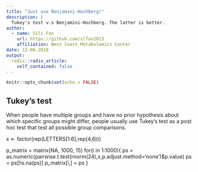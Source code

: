 ```yaml
---
title: "Just use Benjamini-Hochberg!"
description: |
  Tukey's test v.s Benjamini-Hochberg. The latter is better.
author:
  - name: Sili Fan
    url: https://github.com/slfan2013
    affiliation: West Coast Metabolomics Center
date: 12-08-2018
output:
  radix::radix_article:
    self_contained: false
---
```


```r
knitr::opts_chunk$set(echo = FALSE)
```

## Tukey's test 
When people have multiple groups and have no prior hypothesis about which specific groups might differ, people usually use Tukey's test as a post hoc test that test all possible group comparisons. 


x <- factor(rep(LETTERS[1:6],rep(4,6)))

p_matrix = matrix(NA, 1000, 15)
for(i in 1:1000){
  ps = as.numeric(pairwise.t.test(rnorm(24),x,p.adjust.method='none')$p.value)
  ps = ps[!is.na(ps)]
  p_matrix[i,] = ps
}

